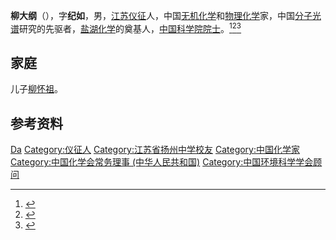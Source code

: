 {{Infobox_Person
| name        = 柳大纲
| image       = 
| box_width   = 
| occupation  = 
| period      = 
| birth_name  =
| other_names =
| Sex         = 男
| birth_date  = 1904年2月8日
| birth_place = [[江苏|江苏]][[仪征|仪征]]
| death_date  = {{death date and age|1991|9|14|1904|2|8}}
| death_place = 
| nationality = {{PRC}}
| residence   =
| party       =
| religion    =
| spouse      = 
| relatives   = 
| education   = 
| past        = 
{{Infobox_People_CAS
|学部=化学部
|专业=无机化学，物理化学
|当选年=1955年
}}
| work        =
| awards      =
}}
'''柳大纲'''（{{bd|1904年|2月8日|1991年|9月14日|catIdx=L柳}}），字'''纪如'''，男，[[江苏|江苏]][[仪征|仪征]]人，中国[[无机化学|无机化学]]和[[物理化学|物理化学]]家，中国[[分子光谱|分子光谱]]研究的先驱者，[[盐湖化学|盐湖化学]]的奠基人，[[中国科学院院士|中国科学院院士]]。<ref>{{Cite book|title=中华当代文化名人大辞典|author=张品兴, 殷登祥, 陈有进等主编|publisher=中国广播电视出版社|year=1992|isbn=9787504315137|location=北京|pages=}}</ref><ref>{{Cite book|title=二十世纪中国名人辞典|author=蔡开松, 于信凤主编; 曾卓明, 周溯源, 赵书刚副主编|publisher=辽宁人民出版社|year=1991|isbn=|location=沈阳|pages=}}</ref><ref>{{Cite book|title=二十世纪中华爱国名人辞典|author=宋德慈, 王德林, 郑福林主编|publisher=吉林大学出版社|year=1990|isbn=|location=长春|pages=553}}</ref>

== 家庭 ==
儿子[[柳怀祖|柳怀祖]]。

== 参考资料 ==
{{reflist}}

{{中国科学院化学部院士}}
{{Navboxes 
| title  = 柳大纲在[[中國化學會_(中華人民共和國)|中国化学会]]的职务
| list1  =
{{中国化学会第二十届理事会}}
{{中国化学会第二十二届理事会}}
}}
{{Navboxes
| title  = 柳大纲在[[中国环境科学学会|中国环境科学学会]]的职务
| list1  =
{{中国环境科学学会第一届理事会}}
}}

{{Authority control}}
{{DEFAULTSORT:Liu柳}}
[[Category:柳姓|Da]]
[[Category:仪征人|Category:仪征人]]
[[Category:江苏省扬州中学校友|Category:江苏省扬州中学校友]]
[[Category:中国化学家|Category:中国化学家]]
[[Category:中国化学会常务理事_(中华人民共和国)|Category:中国化学会常务理事 (中华人民共和国)]]
[[Category:中国环境科学学会顾问|Category:中国环境科学学会顾问]]

{{中国科学家小作品}}